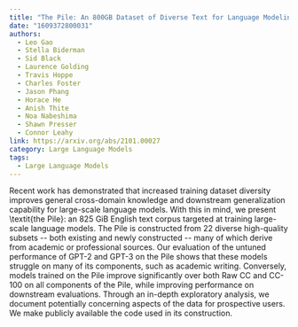 ```yaml
---
title: "The Pile: An 800GB Dataset of Diverse Text for Language Modeling"
date: "1609372800031"
authors:
  - Leo Gao
  - Stella Biderman
  - Sid Black
  - Laurence Golding
  - Travis Hoppe
  - Charles Foster
  - Jason Phang
  - Horace He
  - Anish Thite
  - Noa Nabeshima
  - Shawn Presser
  - Connor Leahy
link: https://arxiv.org/abs/2101.00027
category: Large Language Models
tags:
  - Large Language Models
---
```


Recent work has demonstrated that increased training dataset diversity improves general cross-domain knowledge and downstream generalization capability for large-scale language models. With this in mind, we present \textit{the Pile}: an 825 GiB English text corpus targeted at training large-scale language models. The Pile is constructed from 22 diverse high-quality subsets -- both existing and newly constructed -- many of which derive from academic or professional sources. Our evaluation of the untuned performance of GPT-2 and GPT-3 on the Pile shows that these models struggle on many of its components, such as academic writing. Conversely, models trained on the Pile improve significantly over both Raw CC and CC-100 on all components of the Pile, while improving performance on downstream evaluations. Through an in-depth exploratory analysis, we document potentially concerning aspects of the data for prospective users. We make publicly available the code used in its construction.

